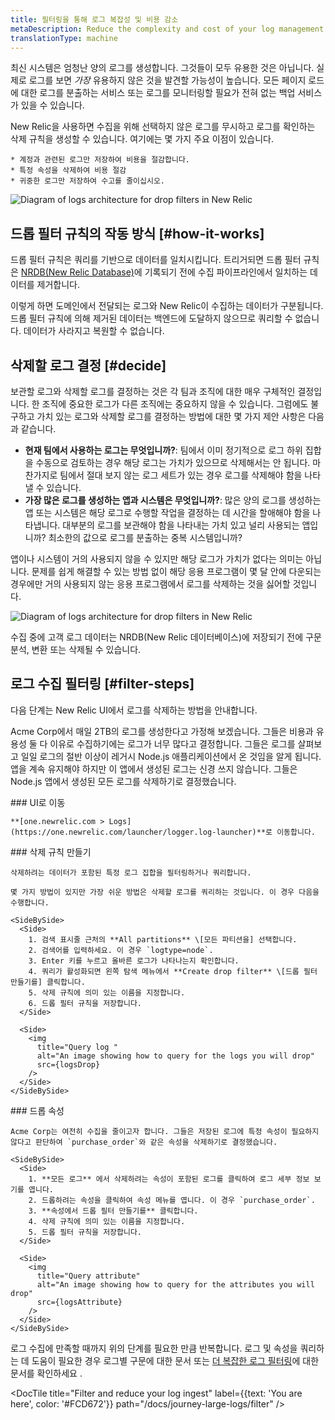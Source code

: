 ```yaml
---
title: 필터링을 통해 로그 복잡성 및 비용 감소
metaDescription: Reduce the complexity and cost of your log management by filtering your logs with drop rules
translationType: machine
---
```







최신 시스템은 엄청난 양의 로그를 생성합니다. 그것들이 모두 유용한 것은 아닙니다. 실제로 로그를 보면 _가장_ 유용하지 않은 것을 발견할 가능성이 높습니다. 모든 페이지 로드에 대한 로그를 분출하는 서비스 또는 로그를 모니터링할 필요가 전혀 없는 백업 서비스가 있을 수 있습니다.

<SideBySide>
  <Side>
    New Relic을 사용하면 수집을 위해 선택하지 않은 로그를 무시하고 로그를 확인하는 삭제 규칙을 생성할 수 있습니다. 여기에는 몇 가지 주요 이점이 있습니다.

    * 계정과 관련된 로그만 저장하여 비용을 절감합니다.
    * 특정 속성을 삭제하여 비용 절감
    * 귀중한 로그만 저장하여 수고를 줄이십시오.
  </Side>

  <Side>
    <img
      title="Logs architecture for drop filters in New Relic"
      alt="Diagram of logs architecture for drop filters in New Relic"
      src={logsIntro}
    />
  </Side>
</SideBySide>

## 드롭 필터 규칙의 작동 방식 [#how-it-works]

드롭 필터 규칙은 쿼리를 기반으로 데이터를 일치시킵니다. 트리거되면 드롭 필터 규칙은 [NRDB(New Relic Database)](/docs/data-apis/get-started/nrdb-horsepower-under-hood/)에 기록되기 전에 수집 파이프라인에서 일치하는 데이터를 제거합니다.

이렇게 하면 도메인에서 전달되는 로그와 New Relic이 수집하는 데이터가 구분됩니다. 드롭 필터 규칙에 의해 제거된 데이터는 백엔드에 도달하지 않으므로 쿼리할 수 없습니다. 데이터가 사라지고 복원할 수 없습니다.

## 삭제할 로그 결정 [#decide]

보관할 로그와 삭제할 로그를 결정하는 것은 각 팀과 조직에 대한 매우 구체적인 결정입니다. 한 조직에 중요한 로그가 다른 조직에는 중요하지 않을 수 있습니다. 그럼에도 불구하고 가치 있는 로그와 삭제할 로그를 결정하는 방법에 대한 몇 가지 제안 사항은 다음과 같습니다.

* **현재 팀에서 사용하는 로그는 무엇입니까?**: 팀에서 이미 정기적으로 로그 하위 집합을 수동으로 검토하는 경우 해당 로그는 가치가 있으므로 삭제해서는 안 됩니다. 마찬가지로 팀에서 절대 보지 않는 로그 세트가 있는 경우 로그를 삭제해야 함을 나타낼 수 있습니다.
* **가장 많은 로그를 생성하는 앱과 시스템은 무엇입니까?**: 많은 양의 로그를 생성하는 앱 또는 시스템은 해당 로그로 수행할 작업을 결정하는 데 시간을 할애해야 함을 나타냅니다. 대부분의 로그를 보관해야 함을 나타내는 가치 있고 널리 사용되는 앱입니까? 최소한의 값으로 로그를 분출하는 중복 시스템입니까?

앱이나 시스템이 거의 사용되지 않을 수 있지만 해당 로그가 가치가 없다는 의미는 아닙니다. 문제를 쉽게 해결할 수 있는 방법 없이 해당 응용 프로그램이 몇 달 안에 다운되는 경우에만 거의 사용되지 않는 응용 프로그램에서 로그를 삭제하는 것을 싫어할 것입니다.

<img
  title="Logs architecture for drop filters in New Relic"
  alt="Diagram of logs architecture for drop filters in New Relic"
  src={logsIngestPipeline}
/>

<figcaption>
  수집 중에 고객 로그 데이터는 NRDB(New Relic 데이터베이스)에 저장되기 전에 구문 분석, 변환 또는 삭제될 수 있습니다.
</figcaption>

## 로그 수집 필터링 [#filter-steps]

다음 단계는 New Relic UI에서 로그를 삭제하는 방법을 안내합니다.

Acme Corp에서 매일 2TB의 로그를 생성한다고 가정해 보겠습니다. 그들은 비용과 유용성 둘 다 이유로 수집하기에는 로그가 너무 많다고 결정합니다. 그들은 로그를 살펴보고 일일 로그의 절반 이상이 레거시 Node.js 애플리케이션에서 온 것임을 알게 됩니다. 앱을 계속 유지해야 하지만 이 앱에서 생성된 로그는 신경 쓰지 않습니다. 그들은 Node.js 앱에서 생성된 모든 로그를 삭제하기로 결정했습니다.

<Steps>
  <Step>
    ### UI로 이동

    **[one.newrelic.com > Logs](https://one.newrelic.com/launcher/logger.log-launcher)**로 이동합니다.
  </Step>

  <Step>
    ### 삭제 규칙 만들기

    삭제하려는 데이터가 포함된 특정 로그 집합을 필터링하거나 쿼리합니다.

    몇 가지 방법이 있지만 가장 쉬운 방법은 삭제할 로그를 쿼리하는 것입니다. 이 경우 다음을 수행합니다.

    <SideBySide>
      <Side>
        1. 검색 표시줄 근처의 **All partitions** \[모든 파티션을] 선택합니다.
        2. 검색어를 입력하세요. 이 경우 `logtype=node`.
        3. Enter 키를 누르고 올바른 로그가 나타나는지 확인합니다.
        4. 쿼리가 활성화되면 왼쪽 탐색 메뉴에서 **Create drop filter** \[드롭 필터 만들기를] 클릭합니다.
        5. 삭제 규칙에 의미 있는 이름을 지정합니다.
        6. 드롭 필터 규칙을 저장합니다.
      </Side>

      <Side>
        <img
          title="Query log "
          alt="An image showing how to query for the logs you will drop"
          src={logsDrop}
        />
      </Side>
    </SideBySide>
  </Step>

  <Step>
    ### 드롭 속성

    Acme Corp는 여전히 수집을 줄이고자 합니다. 그들은 저장된 로그에 특정 속성이 필요하지 않다고 판단하여 `purchase_order`와 같은 속성을 삭제하기로 결정했습니다.

    <SideBySide>
      <Side>
        1. **모든 로그** 에서 삭제하려는 속성이 포함된 로그를 클릭하여 로그 세부 정보 보기를 엽니다.
        2. 드롭하려는 속성을 클릭하여 속성 메뉴를 엽니다. 이 경우 `purchase_order`.
        3. **속성에서 드롭 필터 만들기를** 클릭합니다.
        4. 삭제 규칙에 의미 있는 이름을 지정합니다.
        5. 드롭 필터 규칙을 저장합니다.
      </Side>

      <Side>
        <img
          title="Query attribute"
          alt="An image showing how to query for the attributes you will drop"
          src={logsAttribute}
        />
      </Side>
    </SideBySide>
  </Step>
</Steps>

로그 수집에 만족할 때까지 위의 단계를 필요한 만큼 반복합니다. 로그 및 속성을 쿼리하는 데 도움이 필요한 경우 로그별 구문에 대한 문서 또는 [](/docs/logs/ui-data/query-syntax-logs/)[더 복잡한 로그 필터링](/docs/logs/ui-data/drop-data-drop-filter-rules/)에 대한 문서를 확인하세요 .

<DocTiles numbered>
  <DocTile
    title="Get started"
    path="/docs/journey-large-logs/get-started"
  />

  <DocTile
    title="Filter and reduce your log ingest"
    label={{text: 'You are here', color: '#FCD672'}}
    path="/docs/journey-large-logs/filter"
  />
</DocTiles>

<DocTiles>
  <DocTile
    title="Organize your logs"
    number="3"
    path="/docs/journey-large-logs/organize"
  />
</DocTiles>